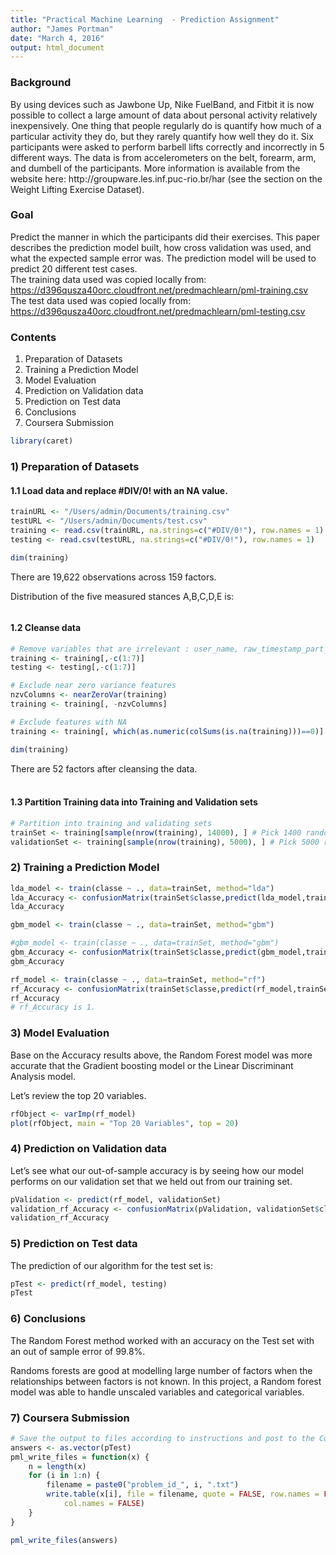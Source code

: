 ```yaml
---
title: "Practical Machine Learning  - Prediction Assignment"
author: "James Portman" 
date: "March 4, 2016"
output: html_document
---
```


### Background
By using devices such as Jawbone Up, Nike FuelBand, and Fitbit it is now possible to collect a large amount of data about personal activity relatively inexpensively. One thing that people regularly do is quantify how much of a particular activity they do, but they rarely quantify how well they do it. Six participants were asked to perform barbell lifts correctly and incorrectly in 5 different ways. The data is from accelerometers on the belt, forearm, arm, and dumbell of the participants. More information is available from the website here: http://groupware.les.inf.puc-rio.br/har (see the section on the Weight Lifting Exercise Dataset).

### Goal
Predict the manner in which the participants did their exercises. This paper describes the prediction model built, how cross validation was used, and what the expected sample error was. The prediction model will be used to predict 20 different test cases. <br>
The training data used was copied locally from: <https://d396qusza40orc.cloudfront.net/predmachlearn/pml-training.csv> <br>
The test data used was copied locally from: <https://d396qusza40orc.cloudfront.net/predmachlearn/pml-testing.csv>

### Contents
1) Preparation of Datasets
2) Training a Prediction Model
3) Model Evaluation
4) Prediction on Validation data
5) Prediction on Test data 
6) Conclusions 
7) Coursera Submission 

```r
library(caret)
```

### 1) Preparation of Datasets
#### 1.1 Load data and replace #DIV/0! with an NA value.
```r
trainURL <- "/Users/admin/Documents/training.csv"
testURL <- "/Users/admin/Documents/test.csv"
training <- read.csv(trainURL, na.strings=c("#DIV/0!"), row.names = 1)
testing <- read.csv(testURL, na.strings=c("#DIV/0!"), row.names = 1)

dim(training)
```
There are 19,622 observations across 159 factors.<br>

Distribution of the five measured stances A,B,C,D,E is:
```r

```

#### 1.2 Cleanse data

```r

# Remove variables that are irrelevant : user_name, raw_timestamp_part_1, raw_timestamp_part_,2 cvtd_timestamp, new_window, and num_window 
training <- training[,-c(1:7)]
testing <- testing[,-c(1:7)]

# Exclude near zero variance features
nzvColumns <- nearZeroVar(training)
training <- training[, -nzvColumns]

# Exclude features with NA
training <- training[, which(as.numeric(colSums(is.na(training)))==0)]

dim(training)
```

There are 52 factors after cleansing the data.<br><br>

#### 1.3 Partition Training data into Training and Validation sets
```r
# Partition into training and validating sets
trainSet <- training[sample(nrow(training), 14000), ] # Pick 1400 random observations for our Training set.
validationSet <- training[sample(nrow(training), 5000), ] # Pick 5000 random observations for our Validation set.
```

### 2) Training a Prediction Model
```r
lda_model <- train(classe ~ ., data=trainSet, method="lda")
lda_Accuracy <- confusionMatrix(trainSet$classe,predict(lda_model,trainSet))$overall[1]
lda_Accuracy
```
 
```r
gbm_model <- train(classe ~ ., data=trainSet, method="gbm")
```

```r
#gbm_model <- train(classe ~ ., data=trainSet, method="gbm")
gbm_Accuracy <- confusionMatrix(trainSet$classe,predict(gbm_model,trainSet))$overall[1]
gbm_Accuracy 

rf_model <- train(classe ~ ., data=trainSet, method="rf")
rf_Accuracy <- confusionMatrix(trainSet$classe,predict(rf_model,trainSet))$overall[1]
rf_Accuracy
# rf_Accuracy is 1.
```

### 3) Model Evaluation
Base on the Accuracy results above, the Random Forest model was more accurate that the Gradient boosting model or the Linear Discriminant Analysis model. <br>

Let's review the top 20 variables.
```r
rfObject <- varImp(rf_model)
plot(rfObject, main = "Top 20 Variables", top = 20)
```

### 4) Prediction on Validation data
Let's see what our out-of-sample accuracy is by seeing how our model performs on our validation set that we held out from our training set. <br>

```r
pValidation <- predict(rf_model, validationSet)
validation_rf_Accuracy <- confusionMatrix(pValidation, validationSet$classe)$overall[1]
validation_rf_Accuracy
```

### 5) Prediction on Test data 
The prediction of our algorithm for the test set is:<br>
```r
pTest <- predict(rf_model, testing)
pTest
```

### 6) Conclusions 
The Random Forest method worked with an accuracy on the Test set with an out of sample error of 99.8%.<br>

Randoms forests are good at modelling large number of factors when the relationships between factors is not known. In this project, a Random forest model was able to handle unscaled variables and categorical variables.<br>

### 7) Coursera Submission 
```r
# Save the output to files according to instructions and post to the Coursera Submission page.
answers <- as.vector(pTest)
pml_write_files = function(x) {
    n = length(x)
    for (i in 1:n) {
        filename = paste0("problem_id_", i, ".txt")
        write.table(x[i], file = filename, quote = FALSE, row.names = FALSE, 
            col.names = FALSE)
    }
}

pml_write_files(answers)
```
